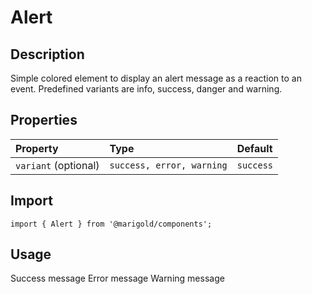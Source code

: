 
<Meta title="Components/Content/Alert" />

# Alert

## Description

Simple colored element to display an alert message as a reaction to an event.
Predefined variants are info, success, danger and warning.

## Properties

| Property             | Type                      | Default  |
| :------------------- | :------------------------ | :------- |
| `variant` (optional) | `success, error, warning` | `success` |

## Import

```tsx
import { Alert } from '@marigold/components';
```

## Usage

<Canvas>
  <Story name="Success">
    <Alert>
      <Text>Success message</Text>
    </Alert>
  </Story>
  <Story name="Error">
    <Alert variant="error">
      <Text>Error message</Text>
    </Alert>
  </Story>
  <Story name="Warning">
    <Alert variant="warning">
      <Text>Warning message</Text>
    </Alert>
  </Story>
</Canvas>
